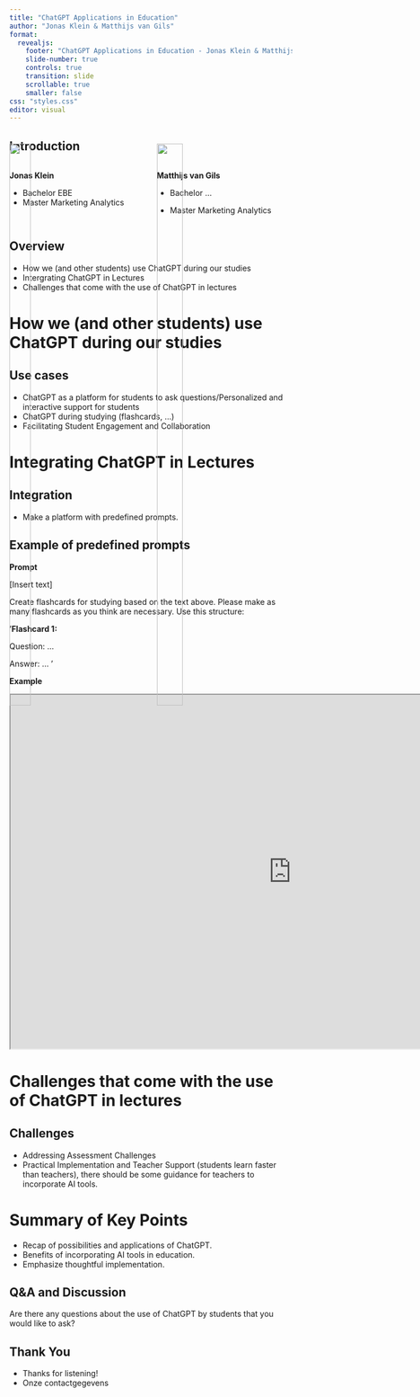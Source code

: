 ```yaml
---
title: "ChatGPT Applications in Education"
author: "Jonas Klein & Matthijs van Gils"
format: 
  revealjs:
    footer: "ChatGPT Applications in Education - Jonas Klein & Matthijs van Gils"
    slide-number: true
    controls: true
    transition: slide
    scrollable: true
    smaller: false
css: "styles.css"
editor: visual
---
```


## Introduction

::: columns
::: column
**Jonas Klein**

-   Bachelor EBE
-   Master Marketing Analytics

![](pictures/Jonas.png){.absolute style="position: absolute; top: 310px; width: 20%; height: 50%;"}
:::

::: column
**Matthijs van Gils**

-   Bachelor ...

-   Master Marketing Analytics

![](pictures/Matthijs.png){.absolute style="position: absolute; top: 310px; width: 22%; height: 50%;"}
:::
:::

## Overview

-   How we (and other students) use ChatGPT during our studies
-   Intergrating ChatGPT in Lectures
-   Challenges that come with the use of ChatGPT in lectures

# How we (and other students) use ChatGPT during our studies

## Use cases

-   ChatGPT as a platform for students to ask questions/Personalized and interactive support for students
-   ChatGPT during studying (flashcards, ...)
-   Facilitating Student Engagement and Collaboration

# Integrating ChatGPT in Lectures

## Integration

-   Make a platform with predefined prompts.

## Example of predefined prompts

**Prompt**

::: flashcard
\[Insert text\]

Create flashcards for studying based on the text above. Please make as many flashcards as you think are necessary. Use this structure:

'**Flashcard 1:**

Question: ...

Answer: ... '
:::

**Example**

<iframe src="https://chat.openai.com/share/7fafa31a-e8eb-486d-9cfa-dfd51256370d" width="1000" height="630">

</iframe>

# Challenges that come with the use of ChatGPT in lectures

## Challenges

-   Addressing Assessment Challenges
-   Practical Implementation and Teacher Support (students learn faster than teachers), there should be some guidance for teachers to incorporate AI tools.

# Summary of Key Points

-   Recap of possibilities and applications of ChatGPT.
-   Benefits of incorporating AI tools in education.
-   Emphasize thoughtful implementation.

## Q&A and Discussion

Are there any questions about the use of ChatGPT by students that you would like to ask?

## Thank You

-   Thanks for listening!
-   Onze contactgegevens

